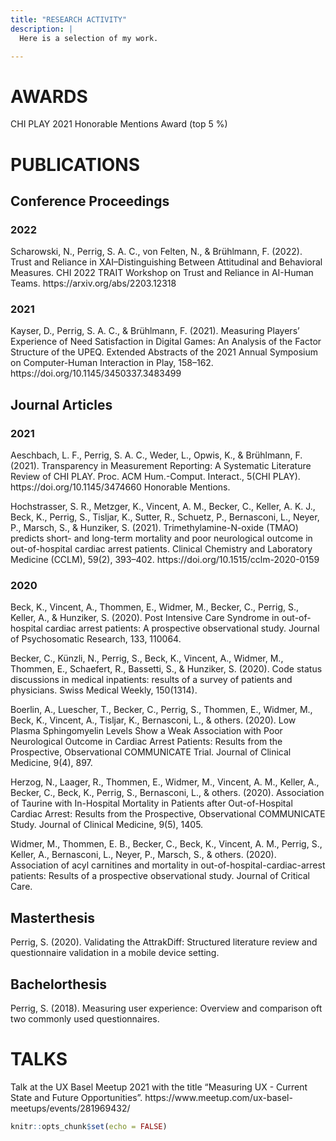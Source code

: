 ```yaml
---
title: "RESEARCH ACTIVITY"
description: |
  Here is a selection of my work.

---
```


# AWARDS

CHI PLAY 2021 Honorable Mentions Award (top 5 %)
    
# PUBLICATIONS
    
## Conference Proceedings
    
### 2022
    
Scharowski, N., Perrig, S. A. C., von Felten, N., & Brühlmann, F. (2022). Trust and     Reliance in XAI–Distinguishing Between Attitudinal and Behavioral Measures. CHI 2022 TRAIT Workshop on Trust and Reliance in AI-Human Teams. https://arxiv.org/abs/2203.12318
    
### 2021
    
Kayser, D., Perrig, S. A. C., & Brühlmann, F. (2021). Measuring Players’ Experience of Need Satisfaction in Digital Games: An Analysis of the Factor Structure of the UPEQ. Extended Abstracts of the 2021 Annual Symposium on Computer-Human Interaction in Play, 158–162. https://doi.org/10.1145/3450337.3483499
    
## Journal Articles
    
### 2021
    
Aeschbach, L. F., Perrig, S. A. C., Weder, L., Opwis, K., & Brühlmann, F. (2021). Transparency in Measurement Reporting: A Systematic Literature Review of CHI PLAY. Proc. ACM Hum.-Comput. Interact., 5(CHI PLAY). https://doi.org/10.1145/3474660 Honorable Mentions.
    
Hochstrasser, S. R., Metzger, K., Vincent, A. M., Becker, C., Keller, A. K. J., Beck, K., Perrig, S., Tisljar, K., Sutter, R., Schuetz, P., Bernasconi, L., Neyer, P., Marsch, S., & Hunziker, S. (2021). Trimethylamine-N-oxide (TMAO) predicts short- and long-term mortality and poor neurological outcome in out-of-hospital cardiac arrest patients. Clinical Chemistry and Laboratory Medicine (CCLM), 59(2), 393–402. https://doi.org/10.1515/cclm-2020-0159  
    
### 2020
    
Beck, K., Vincent, A., Thommen, E., Widmer, M., Becker, C., Perrig, S., Keller, A., & Hunziker, S. (2020). Post Intensive Care Syndrome in out-of-hospital cardiac arrest patients: A prospective observational study. Journal of Psychosomatic Research, 133, 110064.
    
Becker, C., Künzli, N., Perrig, S., Beck, K., Vincent, A., Widmer, M., Thommen, E., Schaefert, R., Bassetti, S., & Hunziker, S. (2020). Code status discussions in medical inpatients: results of a survey of patients and physicians. Swiss Medical Weekly, 150(1314).
    
Boerlin, A., Luescher, T., Becker, C., Perrig, S., Thommen, E., Widmer, M., Beck, K., Vincent, A., Tisljar, K., Bernasconi, L., & others. (2020). Low Plasma Sphingomyelin Levels Show a Weak Association with Poor Neurological Outcome in Cardiac Arrest Patients: Results from the Prospective, Observational COMMUNICATE Trial. Journal of Clinical Medicine, 9(4), 897. 
    
Herzog, N., Laager, R., Thommen, E., Widmer, M., Vincent, A. M., Keller, A., Becker, C., Beck, K., Perrig, S., Bernasconi, L., & others. (2020). Association of Taurine with In-Hospital Mortality in Patients after Out-of-Hospital Cardiac Arrest: Results from the Prospective, Observational COMMUNICATE Study. Journal of Clinical Medicine, 9(5), 1405. 
    
Widmer, M., Thommen, E. B., Becker, C., Beck, K., Vincent, A. M., Perrig, S., Keller, A., Bernasconi, L., Neyer, P., Marsch, S., & others. (2020). Association of acyl carnitines and mortality in out-of-hospital-cardiac-arrest patients: Results of a prospective observational study. Journal of Critical Care. 
    
## Masterthesis
    
Perrig, S. (2020). Validating the AttrakDiff: Structured literature review and questionnaire validation in a mobile device setting. 
    
## Bachelorthesis
    
Perrig, S. (2018). Measuring user experience: Overview and comparison oft two commonly used questionnaires. 
    
# TALKS
    
Talk at the UX Basel Meetup 2021 with the title "Measuring UX - Current State and Future Opportunities". https://www.meetup.com/ux-basel-meetups/events/281969432/

```r
knitr::opts_chunk$set(echo = FALSE)
```